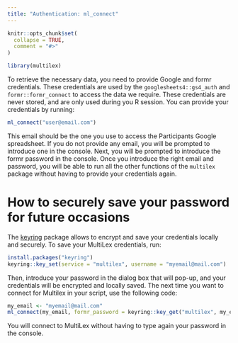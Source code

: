 ---
title: "Authentication: ml_connect"
---

```{r, include = FALSE}
knitr::opts_chunk$set(
  collapse = TRUE,
  comment = "#>"
)
```

```{r setup}
library(multilex)
```

To retrieve the necessary data, you need to provide Google and formr credentials. These credentials are used by the `googlesheets4::gs4_auth` and `formr::formr_connect` to access the data we require. These credentials are never stored, and are only used during you R session. You can provide your credentials by running:

```r
ml_connect("user@email.com")
```

This email should be the one you use to access the Participants Google spreadsheet. If you do not provide any email, you will be prompted to introduce one in the console. Next, you will be prompted to introduce the formr password in the console. Once you introduce the right email and password, you will be able to run all the other functions of the `multilex` package without having to provide your credentials again.

# How to securely save your password for future occasions
The  [keyring](https://r-lib.github.io/keyring/index.html) package allows to encrypt and save your credentials locally and securely. To save your MultiLex credentials, run:

```r
install.packages("keyring")
keyring::key_set(service = "multilex", username = "myemail@mail.com")
```

Then, introduce your password in the dialog box that will pop-up, and your credentials will be encrypted and locally saved. The next time you want to connect for Multilex in your script, use the following code:

```r
my_email <- "myemail@mail.com"
ml_connect(my_email, formr_password = keyring::key_get("multilex", my_email))
```

You will connect to MultiLex without having to type again your password in the console.
